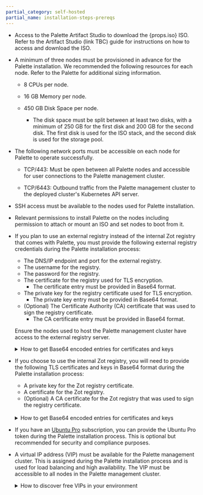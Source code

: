 ```yaml
---
partial_category: self-hosted
partial_name: installation-steps-prereqs
---
```


- Access to the Palette Artifact Studio to download the {props.iso} ISO. Refer to the Artifact Studio (link TBC)
  guide for instructions on how to access and download the ISO.

- A minimum of three nodes must be provisioned in advance for the Palette installation. We recommended the following
  resources for each node. Refer to the Palette <PaletteVertexUrlMapper edition={props.edition} text="Size Guidelines" palettePath="/install-palette#size-guidelines" vertexPath="/install-palette-vertex#size-guidelines"/> for additional sizing information.

  - 8 CPUs per node.

  - 16 GB Memory per node.

  - 450 GB Disk Space per node.

    - The disk space must be split between at least two disks, with a minimum of 250 GB for the first disk and 200 GB
      for the second disk. The first disk is used for the ISO stack, and the second disk is used for the storage pool.

- The following network ports must be accessible on each node for Palette to operate successfully.

  - TCP/443: Must be open between all Palette nodes and accessible for user connections to the Palette management
    cluster.

  - TCP/6443: Outbound traffic from the Palette management cluster to the deployed cluster's Kubernetes API server.

- SSH access must be available to the nodes used for Palette installation.

- Relevant permissions to install Palette on the nodes including permission to attach or mount an ISO and set nodes to
  boot from it.

- If you plan to use an external registry instead of the internal Zot registry that comes with Palette, you must provide
  the following external registry credentials during the Palette installation process:

  - The DNS/IP endpoint and port for the external registry.
  - The username for the registry.
  - The password for the registry.
  - The certificate for the registry used for TLS encryption.
    - The certificate entry must be provided in Base64 format.
  - The private key for the registry certificate used for TLS encryption.
    - The private key entry must be provided in Base64 format.
  - (Optional) The Certificate Authority (CA) certificate that was used to sign the registry certificate.
    - The CA certificate entry must be provided in Base64 format.

  Ensure the nodes used to host the Palette management cluster have access to the external registry server.

  <details>

  <summary> How to get Base64 encoded entries for certificates and keys </summary>

  You can get the Base64 encoded entry from your certificates and keys by using the following command. Replace
  `<certificate-or-key-file>` with the filename of your certificate or key file.

  ```bash
  base64 -w 0 <certificate-or-key-file>
  ```

  </details>

- If you choose to use the internal Zot registry, you will need to provide the following TLS certificates and keys in
  Base64 format during the Palette installation process:

  - A private key for the Zot registry certificate.
  - A certificate for the Zot registry.
  - (Optional) A CA certificate for the Zot registry that was used to sign the registry certificate.

  <br />

  <details>

  <summary> How to get Base64 encoded entries for certificates and keys </summary>

  You can get the Base64 encoded entry from your certificates and keys by using the following command. Replace
  `<certificate-or-key-file>` with the filename of your certificate or key file.

  ```bash
  base64 -w 0 <certificate-or-key-file>
  ```

  </details>

- If you have an [Ubuntu Pro](https://ubuntu.com/pro) subscription, you can provide the Ubuntu Pro token during the
  Palette installation process. This is optional but recommended for security and compliance purposes.

- A virtual IP address (VIP) must be available for the Palette management cluster. This is assigned during the Palette
  installation process and is used for load balancing and high availability. The VIP must be accessible to all nodes in
  the Palette management cluster.

  <details>

  <summary> How to discover free VIPs in your environment </summary>

  You can discover free VIPs in your environment by using a tool like `arping` or `nmap`. For example, you can issue the
  following command to probe a CIDR block for free IP addresses.

  ```bash
  nmap --unprivileged -sT -Pn 10.10.200.0/24
  ```

  This command will scan the CIDR block and output any hosts it finds.

  ```shell hideClipboard title="Example nmap output"
  Nmap scan report for test-worker-pool-cluster2-6655ab7a-tyuio.company.dev (10.10.200.2)
  Host is up.
  All 1000 scanned ports on test-worker-pool-cluster2-6655ab7a-tyuio.company.dev (10.10.200.2) are in ignored states.
  Not shown: 1000 filtered tcp ports (no-response)
  ```

  For any free IP addresses, you can use `arping` to double-check if the IP is available.

  ```bash title="Example arping command"
  arping -D -c 4 10.10.200.101
  ```

  ```shell hideClipboard title="Example arping output"
  ARPING 10.10.200.101 from 0.0.0.0 ens103
  Sent 4 probes (4 broadcast(s))
  Received 0 response(s)
  ```

  If you receive no responses like the example output above, the IP address is likely free.

  </details>